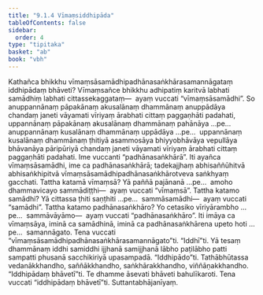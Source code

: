 ```yaml
---
title: "9.1.4 Vīmaṃsiddhipāda"
tableOfContents: false
sidebar:
  order: 4
type: "tipitaka"
basket: "ab"
book: "vbh"
---
```



<DynamicBreadcrumb />

<Division number="441" book="vbh">

<Paragraph number="1482" book="vbh">
Kathañca bhikkhu vīmaṃsāsamādhipadhānasaṅkhārasamannāgataṃ iddhipādaṃ bhāveti? Vīmaṃsañce bhikkhu adhipatiṃ karitvā labhati samādhiṃ labhati cittassekaggataṃ—  ayaṃ vuccati “vīmaṃsāsamādhi”. So anuppannānaṃ pāpakānaṃ akusalānaṃ dhammānaṃ anuppādāya chandaṃ janeti vāyamati vīriyaṃ ārabhati cittaṃ paggaṇhāti padahati, uppannānaṃ pāpakānaṃ akusalānaṃ dhammānaṃ pahānāya …pe…  anuppannānaṃ kusalānaṃ dhammānaṃ uppādāya …pe…  uppannānaṃ kusalānaṃ dhammānaṃ ṭhitiyā asammosāya bhiyyobhāvāya vepullāya bhāvanāya pāripūriyā chandaṃ janeti vāyamati vīriyaṃ ārabhati cittaṃ paggaṇhāti padahati. Ime vuccanti “padhānasaṅkhārā”. Iti ayañca vīmaṃsāsamādhi, ime ca padhānasaṅkhārā; tadekajjhaṃ abhisaññūhitvā abhisaṅkhipitvā vīmaṃsāsamādhipadhānasaṅkhārotveva saṅkhyaṃ gacchati.
</Paragraph>

</Division>
<Division number="442" book="vbh">

<Paragraph number="1483" book="vbh">
Tattha katamā vīmaṃsā? Yā paññā pajānanā …pe…  amoho dhammavicayo sammādiṭṭhi—  ayaṃ vuccati “vīmaṃsā”.
</Paragraph>

<Paragraph number="1484" book="vbh">
Tattha katamo samādhi? Yā cittassa ṭhiti saṇṭhiti …pe…  sammāsamādhi—  ayaṃ vuccati “samādhi”.
</Paragraph>

<Paragraph number="1485" book="vbh">
Tattha katamo padhānasaṅkhāro? Yo cetasiko vīriyārambho …pe…  sammāvāyāmo—  ayaṃ vuccati “padhānasaṅkhāro”. Iti imāya ca vīmaṃsāya, iminā ca samādhinā, iminā ca padhānasaṅkhārena upeto hoti …pe…  samannāgato. Tena vuccati “vīmaṃsāsamādhipadhānasaṅkhārasamannāgato”ti.
</Paragraph>

</Division>
<Division number="443" book="vbh">

<Paragraph number="1486" book="vbh">
“Iddhī”ti. Yā tesaṃ dhammānaṃ iddhi samiddhi ijjhanā samijjhanā lābho paṭilābho patti sampatti phusanā sacchikiriyā upasampadā.
</Paragraph>

<Paragraph number="1487" book="vbh">
“Iddhipādo”ti. Tathābhūtassa vedanākkhandho, saññākkhandho, saṅkhārakkhandho, viññāṇakkhandho.
</Paragraph>

<Paragraph number="1488" book="vbh">
“Iddhipādaṃ bhāvetī”ti. Te dhamme āsevati bhāveti bahulīkaroti. Tena vuccati “iddhipādaṃ bhāvetī”ti.

</Paragraph>
</Division>

<Paragraph number="1489" type="center" book="vbh">
Suttantabhājanīyaṃ.
</Paragraph>